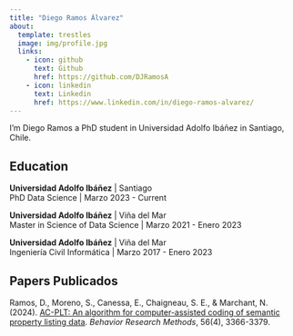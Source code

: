 ```yaml
---
title: "Diego Ramos Álvarez"
about:
  template: trestles
  image: img/profile.jpg
  links:
    - icon: github
      text: Github
      href: https://github.com/DJRamosA
    - icon: linkedin
      text: Linkedin
      href: https://www.linkedin.com/in/diego-ramos-alvarez/
---
```

:::{#hero-heading}

I'm Diego Ramos a PhD student in Universidad Adolfo Ibáñez in Santiago, Chile. 

## Education 

**Universidad Adolfo Ibáñez** | Santiago \
PhD Data Science | Marzo 2023 - Current

**Universidad Adolfo Ibáñez** | Viña del Mar \
Master in Science of Data Science | Marzo 2021 - Enero 2023

**Universidad Adolfo Ibáñez** | Viña del Mar \
Ingeniería Civil Informática | Marzo 2017 - Enero 2023

## Papers Publicados

Ramos, D., Moreno, S., Canessa, E., Chaigneau, S. E., & Marchant, N. (2024). [AC-PLT: An algorithm for computer-assisted coding of semantic property listing data](https://link.springer.com/article/10.3758/s13428-023-02260-9). *Behavior Research Methods*, 56(4), 3366-3379.
:::